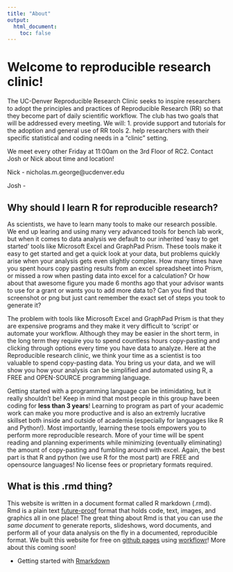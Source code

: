 ```yaml
---
title: "About"
output:
  html_document:
    toc: false
---
```


# Welcome to reproducible research clinic! 
The UC-Denver Reproducible Research Clinic seeks to inspire researchers to adopt the principles and practices of Reproducible Research (RR) so that they become part of daily scientific workflow. The club has two goals that will be addressed every meeting. We will: 
1. provide support and tutorials for the adoption and general use of RR tools 
2. help researchers with their specific statistical and coding needs in a "clinic" setting.

We meet every other Friday at 11:00am on the 3rd Floor of RC2. Contact Josh or Nick about time and location!

Nick - nicholas.m.george@ucdenver.edu

Josh - 

## Why should I learn R for reproducible research?
As scientists, we have to learn many tools to make our research possible. We end up learing and using many very advanced tools for bench lab work, but when it comes to data analysis we default to our inherited 'easy to get started' tools like Microsoft Excel and GraphPad Prism. These tools make it easy to get started and get a quick look at your data, but problems quickly arise when your analysis gets even slightly complex. How many times have you spent hours copy pasting results from an excel spreadsheet into Prism, or missed a row when pasting data into excel for a calculation? Or how about that awesome figure you made 6 months ago that your advisor wants to use for a grant or wants you to add more data to? Can you find that screenshot or png but just cant remember the exact set of steps you took to generate it? 

The problem with tools like Microsoft Excel and GraphPad Prism is that they are expensive programs and they make it very difficult to 'script' or automate your workflow. Although they may be easier in the short term, in the long term they require you to spend countless hours copy-pasting and clicking through options every time you have data to analyze. Here at the Reproducible research clinic, we think your time as a scientist is too valuable to spend copy-pasting data. You bring us your data, and we will show you how your analysis can be simplified and automated using R, a FREE and OPEN-SOURCE programming language.  

Getting started with a programming language can be intimidating, but it really shouldn't be! Keep in mind that most people in this group have been coding for **less than 3 years**! Learning to program as part of your academic work can make you more productive and is also an extremly lucrative skillset both inside and outside of academia (especially for languages like R and Python!). Most importantly, learning these tools empowers you to perform more reproducible research. More of your time will be spent reading and planning experiments while minimizing (eventually eliminating) the amount of copy-pasting and fumbling around with excel. Again, the best part is that R and python (we use R for the most part) are FREE and opensource languages! No license fees or proprietary formats required. 

## What is this .rmd thing?

This website is written in a document format called R markdown (.rmd). Rmd is a plain text [future-proof](https://simplystatistics.org/2017/06/13/the-future-of-education-is-plain-text/) format that holds code, text, images, and graphics all in one place! The great thing about Rmd is that you can use *the same document* to generate reports, slideshows, word documents, and perform all of your data analysis on the fly in a documented, reproducible format. We built this website for free on [github pages](https://pages.github.com/) using [workflowr](https://jdblischak.github.io/workflowr/articles/wflow-01-getting-started.html)! More about this coming soon!

- Getting started with [Rmarkdown](http://rmarkdown.rstudio.com/)

